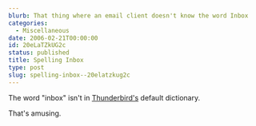 ```yaml
---
blurb: That thing where an email client doesn't know the word Inbox
categories:
  - Miscellaneous
date: 2006-02-21T00:00:00
id: 20eLaTZkUG2c
status: published
title: Spelling Inbox
type: post
slug: spelling-inbox--20elatzkug2c
---
```


The word "inbox" isn't in <a href="https://www.thunderbird.net/en-US/">Thunderbird's</a> default dictionary. 

That's amusing.

